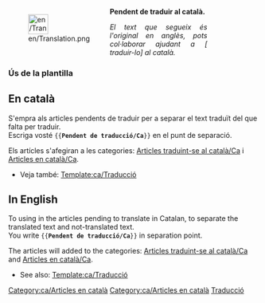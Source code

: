 <noinclude></noinclude><div style="width: 400px; margin: .5cm 0; clear: left"><div style="float: left">[[File:en/Translation.png|40px|left]]</div>
<div class="plainlinks" style="margin-left: 1.2cm; text-align: justify"><p style="border-bottom: 1px solid #8888aa">'''Pendent de traduir al català.'''</p>
<p style="font-size: 90%">''El text que segueix és l'original en anglès, pots col·laborar ajudant a [{{fullurl:{{FULLPAGENAME}}|action=edit}} traduir-lo] al català.''</p></div></div>
<includeonly>{{{1|[[Category:ca/Articles traduint-se al català]]}}}[[Category:ca/Articles en català]]</includeonly><noinclude>

===Ús de la plantilla===
==En català==
S'empra als articles pendents de traduir per a separar el text traduït del que falta per traduir.<br/>
Escriga vosté <code><nowiki>{{</nowiki>'''Pendent de traducció/Ca'''<nowiki>}}</nowiki></code> en el punt de separació.

Els artícles  s'afegiran a les categories: [[:Category:ca/Articles traduint-se al català|Articles traduint-se al català/Ca]] i [[:Category:ca/Articles en català|Articles en català/Ca]].

* Veja també: [[Template:ca/Traducció]]

==In English==
To using in the articles pending to translate in Catalan, to separate the translated text and not-translated text.<br/>
You write <code><nowiki>{{</nowiki>'''Pendent de traducció/Ca'''<nowiki>}}</nowiki></code> in separation point.

The articles will added to the categories: [[:Category:ca/Articles traduint-se al català|Articles traduint-se al català/Ca]] and [[:Category:ca/Articles en català|Articles en català/Ca]].

* See also: [[Template:ca/Traducció]]

[[Category:ca/Articles en català]][[Category:ca/Traducció|Traducció]]
</noinclude>